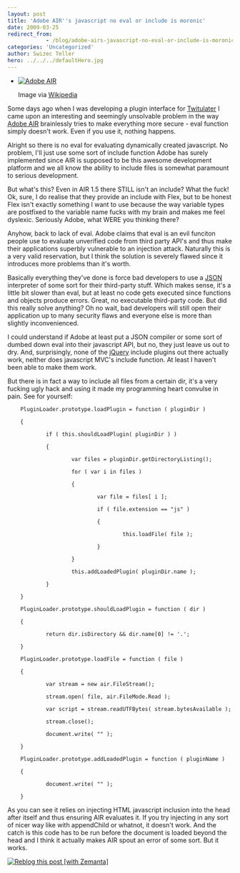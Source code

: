 ```yaml
---
layout: post
title: 'Adobe AIR''s javascript no eval or include is moronic'
date: 2009-03-25
redirect_from: 
            - /blog/adobe-airs-javascript-no-eval-or-include-is-moronic/swizec/456
categories: 'Uncategorized'
author: Swizec Teller
hero: ../../../defaultHero.jpg
---
```

- [![Adobe AIR](http://upload.wikimedia.org/wikipedia/en/thumb/a/a4/Adobe_AIR_icon.png/202px-Adobe_AIR_icon.png "Adobe AIR")](http://en.wikipedia.org/wiki/Image:Adobe_AIR_icon.png)

  Image via [Wikipedia](http://en.wikipedia.org/wiki/Image:Adobe_AIR_icon.png)

Some days ago when I was developing a plugin interface for [Twitulater](http://twitulater.com) I came upon an interesting and seemingly unsolvable problem in the way [Adobe AIR](http://www.adobe.com/products/air/ "Adobe Integrated Runtime") brainlessly tries to make everything more secure - eval function simply doesn't work. Even if you use it, nothing happens.



Alright so there is no eval for evaluating dynamically created javascript. No problem, I'll just use some sort of include function Adobe has surely implemented since AIR is supposed to be this awesome development platform and we all know the ability to include files is somewhat paramount to serious development.



But what's this? Even in AIR 1.5 there STILL isn't an include? What the fuck! Ok, sure, I do realise that they provide an include with Flex, but to be honest Flex isn't exactly something I want to use because the way variable types are postfixed to the variable name fucks with my brain and makes me feel dyslexic. Seriously Adobe, what WERE you thinking there?



Anyhow, back to lack of eval. Adobe claims that eval is an evil funciton people use to evaluate unverified code from third party API's and thus make their applications superbly vulnerable to an injection attack. Naturally this is a very valid reservation, but I think the solution is severely flawed since it introduces more problems than it's worth.



Basically everything they've done is force bad developers to use a [JSON](http://en.wikipedia.org/wiki/JSON "JSON") interpreter of some sort for their third-party stuff. Which makes sense, it's a little bit slower than eval, but at least no code gets executed since functions and objects produce errors. Great, no executable third-party code. But did this really solve anything? Oh no wait, bad developers will still open their application up to many security flaws and everyone else is more than slightly inconvenienced.



I could understand if Adobe at least put a JSON compiler or some sort of dumbed down eval into their javascript API, but no, they just leave us out to dry. And, surprisingly, none of the [jQuery](http://jquery.com/ "JQuery") include plugins out there actually work, neither does javascript MVC's include function. At least I haven't been able to make them work.



But there is in fact a way to include all files from a certain dir, it's a very fucking ugly hack and using it made my programming heart convulse in pain. See for yourself:

```
	PluginLoader.prototype.loadPlugin = function ( pluginDir )

	{

	        if ( this.shouldLoadPlugin( pluginDir ) )

	        {

	                var files = pluginDir.getDirectoryListing();

	                for ( var i in files )

	                {

	                        var file = files[ i ];

	                        if ( file.extension == "js" )

	                        {

	                                this.loadFile( file );

	                        }

	                }

	                this.addLoadedPlugin( pluginDir.name );

	        }

	}

	PluginLoader.prototype.shouldLoadPlugin = function ( dir )

	{

	        return dir.isDirectory && dir.name[0] != '.';

	}

	PluginLoader.prototype.loadFile = function ( file )

	{

	        var stream = new air.FileStream();

	        stream.open( file, air.FileMode.Read );

	        var script = stream.readUTFBytes( stream.bytesAvailable );

	        stream.close();

	        document.write( "" );

	}

	PluginLoader.prototype.addLoadedPlugin = function ( pluginName )

	{

	        document.write( "" );

	}
```

As you can see it relies on injecting HTML javascript inclusion into the head after itself and thus ensuring AIR evaluates it. If you try injecting in any sort of nicer way like with appendChild or whatnot, it doesn't work. And the catch is this code has to be run before the document is loaded beyond the head and I think it actually makes AIR spout an error of some sort. But it works.

[![Reblog this post \[with Zemanta\]](http://img.zemanta.com/reblog_e.png?x-id=e663b415-5f5f-4f6c-ab8f-5d2dbab27a68)](http://reblog.zemanta.com/zemified/e663b415-5f5f-4f6c-ab8f-5d2dbab27a68/ "Zemified by Zemanta")